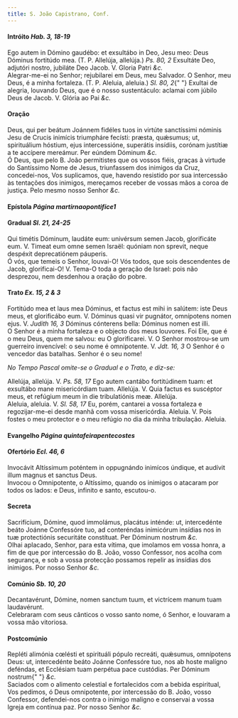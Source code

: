 ```yaml
---
title: S. João Capistrano, Conf.
---
```


<h4 class="text-center">
  Intróito <em>Hab. 3, 18-19</em>
</h4>
<div class="grid grid-cols-2 gap-5">
  <span class="text-justify">
    Ego autem in Dómino gaudébo: et exsultábo in Deo, Jesu meo: Deus Dóminus
    fortitúdo mea. (T. P. Allelúja, allelúja.) <em>Ps. 80, 2</em> Exsultáte Deo,
    adjutóri nostro, jubiláte Deo Jacob. V. Gloria Patri <em>&c.</em>
  </div>
  <span class="text-justify">
    Alegrar-me-ei no Senhor; rejubilarei em Deus, meu Salvador. O Senhor, meu
    Deus, é a minha fortaleza. (T. P. Aleluia, aleluia.) <em>Sl. 80, 2</em>{" "}
    Exultai de alegria, louvando Deus, que é o nosso sustentáculo: aclamai com
    júbilo Deus de Jacob. V. Glória ao Pai <em>&c.</em>
  </span>
</div>

<h4 class="text-center">Oração</h4>
<div class="grid grid-cols-2 gap-5">
  <span class="text-justify">
    Deus, qui per beátum Joánnem fidéles tuos in virtúte sanctíssimi nóminis
    Jesu de Crucis inimícis triumpháre fecísti: præsta, quǽsumus; ut,
    spirituálium hóstium, ejus intercessióne, superátis insídiis, corónam
    justítiæ a te accípere mereámur. Per eúndem Dóminum <em>&c.</em>
  </div>
  <span class="text-justify">
    Ó Deus, que pelo B. João permitistes que os vossos fiéis, graças à virtude
    do Santíssimo Nome de Jesus, triunfassem dos inimigos da Cruz, concedei-nos,
    Vos suplicamos, que, havendo resistido por sua intercessão às tentações dos
    inimigos, mereçamos receber de vossas mãos a coroa de justiça. Pelo mesmo
    nosso Senhor <em>&c.</em>
  </span>
</div>

<h4 class="text-center">
  Epístola <em>Página martirnaopontifice1</em>
</h4>

<h4 class="text-center">
  Gradual <em>Sl. 21, 24-25</em>
</h4>
<div class="grid grid-cols-2 gap-5">
  <span class="text-justify">
    Qui timétis Dóminum, laudáte eum: univérsum semen Jacob, glorificáte eum. V.
    Timeat eum omne semen Israël: quóniam non sprevit, neque despéxit
    deprecatiónem páuperis.
  </div>
  <span class="text-justify">
    Ó vós, que temeis o Senhor, louvai-O! Vós todos, que sois descendentes de
    Jacob, glorificai-O! V. Tema-O toda a geração de Israel: pois não desprezou,
    nem desdenhou a oração do pobre.
  </span>
</div>

<h4 class="text-center">
  Trato <em>Ex. 15, 2 & 3</em>
</h4>
<div class="grid grid-cols-2 gap-5">
  <span class="text-justify">
    Fortitúdo mea et laus mea Dóminus, et factus est mihi in salútem: iste Deus
    meus, et glorificábo eum. V. Dóminus quasi vir pugnátor, omnípotens nomen
    ejus. V. <em>Judith 16, 3</em> Dóminus cónterens bella: Dóminus nomen est
    illi.
  </div>
  <span class="text-justify">
    O Senhor é a minha fortaleza e o objecto dos meus louvores. Foi Ele, que é o
    meu Deus, quem me salvou: eu O glorificarei. V. O Senhor mostrou-se um
    guerreiro invencível: o seu nome é omnipotente. V. <em>Jdt. 16, 3</em> O
    Senhor é o vencedor das batalhas. Senhor é o seu nome!
  </span>
</div>

<em>No Tempo Pascal omite-se o Gradual e o Trato, e diz-se:</em>

<div class="grid grid-cols-2 gap-5">

<span class="text-justify">
Allelúja, allelúja. V. <em>Ps. 58, 17</em> Ego autem cantábo fortitúdinem tuam: et exsultábo mane misericórdiam tuam. Allelúja. V. Quia factus es suscéptor meus, et refúgium meum in die tribulatiónis meæ. Allelúja.

</div>
<span class="text-justify">
Aleluia, aleluia. V. <em>Sl. 58, 17</em> Eu, porém, cantarei a vossa fortaleza e regozijar-me-ei desde manhã com vossa misericórdia. Aleluia. V. Pois fostes o meu protector e o meu refúgio no dia da minha tribulação. Aleluia.
</span>
</div>

<h4 class="text-center">
  Evangelho <em>Página quintafeirapentecostes</em>
</h4>

<h4 class="text-center">
  Ofertório <em>Ecl. 46, 6</em>
</h4>
<div class="grid grid-cols-2 gap-5">
  <span class="text-justify">
    Invocávit Altíssimum poténtem in oppugnándo inimícos úndique, et audívit
    illum magnus et sanctus Deus.
  </div>
  <span class="text-justify">
    Invocou o Omnipotente, o Altíssimo, quando os inimigos o atacaram por todos
    os lados: e Deus, infinito e santo, escutou-o.
  </span>
</div>

<h4 class="text-center">Secreta</h4>
<div class="grid grid-cols-2 gap-5">
  <span class="text-justify">
    Sacrifícium, Dómine, quod immolámus, placátus inténde: ut, intercedénte
    beáto Joánne Confessóre tuo, ad conteréndas inimicórum insídias nos in tuæ
    protectiónis securitáte constítuat. Per Dóminum nostrum <em>&c.</em>
  </div>
  <span class="text-justify">
    Olhai aplacado, Senhor, para esta vítima, que imolamos em vossa honra, a fim
    de que por intercessão do B. João, vosso Confessor, nos acolha com
    segurança, e sob a vossa protecção possamos repelir as insídias dos
    inimigos. Por nosso Senhor <em>&c.</em>
  </span>
</div>

<h4 class="text-center">
  Comúnio <em>Sb. 10, 20</em>
</h4>
<div class="grid grid-cols-2 gap-5">
  <span class="text-justify">
    Decantavérunt, Dómine, nomen sanctum tuum, et victrícem manum tuam
    laudavérunt.
  </div>
  <span class="text-justify">
    Celebraram com seus cânticos o vosso santo nome, ó Senhor, e louvaram a
    vossa mão vitoriosa.
  </span>
</div>

<h4 class="text-center">Postcomúnio</h4>
<div class="grid grid-cols-2 gap-5">
  <span class="text-justify">
    Repléti alimónia cœlésti et spirituáli pópulo recreáti, quǽsumus, omnípotens
    Deus: ut, intercedénte beáto Joánne Confessóre tuo, nos ab hoste malígno
    deféndas, et Ecclésiam tuam perpétua pace custódias. Per Dóminum nostrum{" "}
    <em>&c.</em>
  </div>
  <span class="text-justify">
    Saciados com o alimento celestial e fortalecidos com a bebida espiritual,
    Vos pedimos, ó Deus omnipotente, por intercessão do B. João, vosso
    Confessor, defendei-nos contra o inimigo maligno e conservai a vossa Igreja
    em contínua paz. Por nosso Senhor <em>&c.</em>
  </span>
</div>
